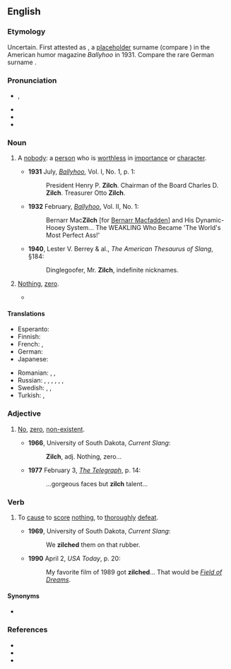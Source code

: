 {{also|Zilch}}
==English==
{{was wotd|2009|July|31}}

===Etymology===
Uncertain. First attested as {{m|en|Zilch}}, a [[placeholder]] surname (compare {{m|en|John Doe}}) in the American humor magazine ''Ballyhoo'' in 1931. Compare the rare German surname {{m|de|Zilch}}.

===Pronunciation===
* {{a|RP|GA}} {{enPR|zĭlch}}, {{IPA|en|/zɪltʃ/}}
* {{audio|en|en-au-zilch.ogg|Audio (AU)}}
* {{audio|en|LL-Q1860 (eng)-I learned some phrases-zilch.wav|Audio (UK)}}
* {{rhymes|en|ɪltʃ}}

===Noun===
{{en-noun|~}}

# {{lb|en|countable|informal|archaic}} A [[nobody]]: a [[person]] who is [[worthless]] in [[importance]] or [[character]].
#: {{syn|en|Thesaurus:nonentity}}
#* '''1931''' July, ''[[:w:Ballyhoo (magazine)|Ballyhoo]]'', Vol. I, No. 1, p. 1:
#*: President Henry P. '''Zilch'''. Chairman of the Board Charles D. '''Zilch'''. Treasurer Otto '''Zilch'''.
#* '''1932''' February, ''[[:w:Ballyhoo (magazine)|Ballyhoo]]'', Vol. II, No. 1:
#*: Bernarr Mac'''Zilch''' [for [[:w:Bernarr Macfadden|Bernarr Macfadden]]] and His Dynamic-Hooey System... The WEAKLING Who Became 'The World's Most Perfect Ass!'
#* '''1940''', Lester V. Berrey & al., ''The American Thesaurus of Slang'', §184:
#*: Dinglegoofer, Mr. '''Zilch''', indefinite nicknames.
# {{lb|en|uncountable|informal}} [[nothing|Nothing]], [[zero]].
#: {{syn|en|Thesaurus:nothing}}
#* {{quote-book|en|year=1991|author=Judith Arnold|title=One Good Turn‎|page=104|passage="If the homeless wind up with '''zilch'''," James retorted, veiling his indignation behind a malevolent smile, "it's because they deserve '''zilch'''."}}

====Translations====
<!--informal translations, formal ones go at 'nothing'-->
{{trans-top|''(informal)'' nothing}}
* Esperanto: {{t+|eo|nenio}}
* Finnish: {{t|fi|ei-kukaan}}
* French: {{t+|fr|que dalle}}, {{t+|fr|que pouic}}
* German: {{t+|de|nix}}
* Japanese: {{t|ja|何も|tr=nani mo}}
{{trans-mid}}
* Romanian: {{t+|ro|canci}}, {{t+|ro|ioc}}, {{t+|ro|boacă|f}}
* Russian: {{t+|ru|ничего́}}, {{qualifier|slang}} {{t|ru|ни черта́}}, {{t+|ru|ни фига́}}, {{t|ru|ни шиша́}}, {{t+|ru|ни хрена́}}, {{qualifier|vulgar}} {{t+|ru|ни хуя́}}, {{t+|ru|ни хера́}}
* Swedish: {{t+|sv|noll}}, {{t+|sv|nolla|c}}, {{t+|sv|ingenting}}
* Turkish: {{t+|tr|hiç}}, {{t+|tr|değersiz}}
{{trans-bottom}}

===Adjective===
{{en-adj|-}}

# {{lb|en|informal|mostly|_|US}} [[no|No]], [[zero]], [[non-existent]].
#* '''1966''', University of South Dakota, ''Current Slang'':
#*: '''Zilch''', adj. Nothing, zero...
#* '''1977''' February 3, ''[[:w:Telegraph (Brisbane)|The Telegraph]]'', p. 14:
#*: ...gorgeous faces but '''zilch''' talent...

===Verb===
{{en-verb|es}}

# {{lb|en|informal|US|_|sports}} To [[cause]] to [[score]] [[nothing]], to [[thoroughly]] [[defeat]].
#* '''1969''', University of South Dakota, ''Current Slang'':
#*: We '''zilched''' them on that rubber.
#* '''1990''' April 2, ''USA Today'', p. 20:
#*: My favorite film of 1989 got '''zilched'''... That would be ''[[:w:Field of Dreams|Field of Dreams]]''.

====Synonyms====
* {{l|en|shutout}}

===References===
* {{R:Etymonline}}
* {{R:OED Online|entry=zilch|code=232853|part of speech=n. (and adj.)|date=1986}}
* {{R:OED Online|entry=zilch|code=243643|part of speech=v|date=1993}}